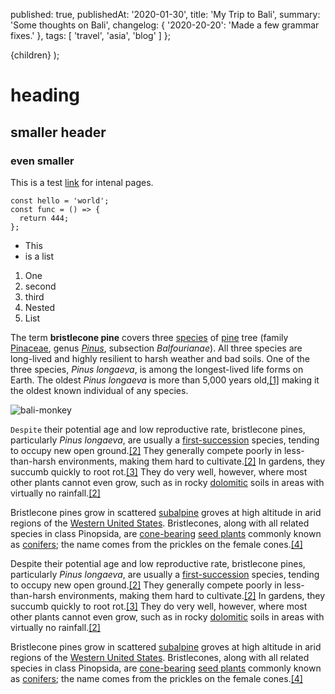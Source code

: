 
  published: true,
  publishedAt: '2020-01-30',
  title: 'My Trip to Bali',
  summary: 'Some thoughts on Bali',
  changelog: {
    '2020-20-20': 'Made a few grammar fixes.'
  },
  tags: [
    'travel', 'asia', 'blog'
  ]
};

<BlogPostLayout>{children}</BlogPostLayout>
);

# heading

## smaller header

### even smaller

This is a test [link](/about) for intenal pages.

```tsx
const hello = 'world';
const func = () => {
  return 444;
};
```

* This
* is a list

1. One
2. second
3. third
4. Nested
5. List


The term **bristlecone pine** covers three [species](https://en.wikipedia.org/wiki/Species 'Species') of [pine](https://en.wikipedia.org/wiki/Pine 'Pine') tree (family [Pinaceae](https://en.wikipedia.org/wiki/Pinaceae 'Pinaceae'), genus [_Pinus_](https://en.wikipedia.org/wiki/Pinus 'Pinus'), subsection _Balfourianae_). All three species are long-lived and highly resilient to harsh weather and bad soils. One of the three species, _Pinus longaeva_, is among the longest-lived life forms on Earth. The oldest _Pinus longaeva_ is more than 5,000 years old,[\[1\]](https://en.wikipedia.org/wiki/Bristlecone_pine#cite_note-oldest-1) making it the oldest known individual of any species.

![bali-monkey](https://images.pexels.com/photos/3849168/pexels-photo-3849168.jpeg?auto=compress&cs=tinysrgb&dpr=3&h=750&w=1260)

`Despite` their potential age and low reproductive rate, bristlecone pines, particularly _Pinus longaeva_, are usually a [first-succession](https://en.wikipedia.org/wiki/Primary_succession 'Primary succession') species, tending to occupy new open ground.[\[2\]](https://en.wikipedia.org/wiki/Bristlecone_pine#cite_note-FEIS-2) They generally compete poorly in less-than-harsh environments, making them hard to cultivate.[\[2\]](https://en.wikipedia.org/wiki/Bristlecone_pine#cite_note-FEIS-2) In gardens, they succumb quickly to root rot.[\[3\]](https://en.wikipedia.org/wiki/Bristlecone_pine#cite_note-3) They do very well, however, where most other plants cannot even grow, such as in rocky [dolomitic](<https://en.wikipedia.org/wiki/Dolomite_(mineral)> 'Dolomite (mineral)') soils in areas with virtually no rainfall.[\[2\]](https://en.wikipedia.org/wiki/Bristlecone_pine#cite_note-FEIS-2)

Bristlecone pines grow in scattered [subalpine](https://en.wikipedia.org/wiki/Subalpine 'Subalpine') groves at high altitude in arid regions of the [Western United States](https://en.wikipedia.org/wiki/Western_United_States 'Western United States'). Bristlecones, along with all related species in class Pinopsida, are [cone-bearing](https://en.wikipedia.org/wiki/Conifer_cone 'Conifer cone') [seed plants](https://en.wikipedia.org/wiki/Seed_plant 'Seed plant') commonly known as [conifers](https://en.wikipedia.org/wiki/Conifer 'Conifer'); the name comes from the prickles on the female cones.[\[4\]](https://en.wikipedia.org/wiki/Bristlecone_pine#cite_note-ARKive-4)

Despite their potential age and low reproductive rate, bristlecone pines, particularly _Pinus longaeva_, are usually a [first-succession](https://en.wikipedia.org/wiki/Primary_succession 'Primary succession') species, tending to occupy new open ground.[\[2\]](https://en.wikipedia.org/wiki/Bristlecone_pine#cite_note-FEIS-2) They generally compete poorly in less-than-harsh environments, making them hard to cultivate.[\[2\]](https://en.wikipedia.org/wiki/Bristlecone_pine#cite_note-FEIS-2) In gardens, they succumb quickly to root rot.[\[3\]](https://en.wikipedia.org/wiki/Bristlecone_pine#cite_note-3) They do very well, however, where most other plants cannot even grow, such as in rocky [dolomitic](<https://en.wikipedia.org/wiki/Dolomite_(mineral)> 'Dolomite (mineral)') soils in areas with virtually no rainfall.[\[2\]](https://en.wikipedia.org/wiki/Bristlecone_pine#cite_note-FEIS-2)

Bristlecone pines grow in scattered [subalpine](https://en.wikipedia.org/wiki/Subalpine 'Subalpine') groves at high altitude in arid regions of the [Western United States](https://en.wikipedia.org/wiki/Western_United_States 'Western United States'). Bristlecones, along with all related species in class Pinopsida, are [cone-bearing](https://en.wikipedia.org/wiki/Conifer_cone 'Conifer cone') [seed plants](https://en.wikipedia.org/wiki/Seed_plant 'Seed plant') commonly known as [conifers](https://en.wikipedia.org/wiki/Conifer 'Conifer'); the name comes from the prickles on the female cones.[\[4\]](https://en.wikipedia.org/wiki/Bristlecone_pine#cite_note-ARKive-4)
